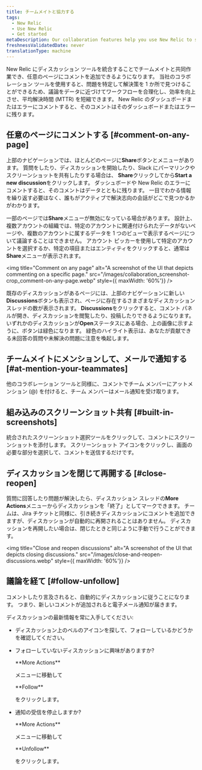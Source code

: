 ```yaml
---
title: チームメイトと協力する
tags:
  - New Relic
  - Use New Relic
  - Get started
metaDescription: Our collaboration features help you use New Relic to solve problems together.
freshnessValidatedDate: never
translationType: machine
---
```


New Relic にディスカッション ツールを統合することでチームメイトと共同作業でき、任意のページにコメントを追加できるようになります。 当社のコラボレーション ツールを使用すると、問題を特定して解決策を 1 か所で見つけることができるため、議論をデータに近づけてワークフローを合理化し、効率を向上させ、平均解決時間 (MTTR) を短縮できます。 New Relic のダッシュボードまたはエラーにコメントすると、そのコメントはそのダッシュボードまたはエラーに残ります。

## 任意のページにコメントする [#comment-on-any-page]

上部のナビゲーションでは、ほとんどのページに<DNT>**Share**</DNT>ボタンとメニューがあります。 質問をしたり、ディスカッションを開始したり、Slack にパーマリンクやスクリーンショットを共有したりする場合は、 <DNT>**Share**</DNT>クリックしてから<DNT>**Start a new discussion**</DNT>をクリックします。 ダッシュボードや New Relic のエラーにコメントすると、そのコメントはデータとともに残ります。 一目でわかる情報を繰り返す必要はなく、誰もがアクティブで解決志向の会話がどこで見つかるかがわかります。

一部のページでは<DNT>**Share**</DNT>メニューが無効になっている場合があります。 設計上、複数アカウントの組織では、特定のアカウントに関連付けられたデータがないページや、複数のアカウントに属するデータを 1 つのビューで表示するページについて議論することはできません。 アカウント ピッカーを使用して特定のアカウントを選択するか、特定の項目またはエンティティをクリックすると、通常は<DNT>**Share**</DNT>メニューが表示されます。

<img
  title="Comment on any page"
  alt="A screenshot of the UI that depicts commenting on a specific page."
  src="/images/collaboration_screenshot-crop_comment-on-any-page.webp"
  style={{ maxWidth: '60%'}}
/>

既存のディスカッションがあるページには、上部のナビゲーションに新しい<DNT>**Discussions**</DNT>ボタンも表示され、ページに存在するさまざまなディスカッション スレッドの数が表示されます。 <DNT>**Discussions**</DNT>をクリックすると、コメント パネルが開き、ディスカッションを閲覧したり、投稿したりできるようになります。 いずれかのディスカッションが<DNT>**Open**</DNT>ステータスにある場合、上の画像に示すように、ボタンは緑色になります。 緑色のハイライト表示は、あなたが貢献できる未回答の質問や未解決の問題に注意を喚起します。

## チームメイトにメンションして、メールで通知する [#at-mention-your-teammates]

他のコラボレーション ツールと同様に、コメントでチーム メンバーにアットメンション (@) を付けると、チーム メンバーはメール通知を受け取ります。

## 組み込みのスクリーンショット共有 [#built-in-screenshots]

統合されたスクリーンショット選択ツールをクリックして、コメントにスクリーンショットを添付します。 スクリーンショット アイコンをクリックし、画面の必要な部分を選択して、コメントを送信するだけです。

## ディスカッションを閉じて再開する [#close-reopen]

質問に回答したり問題が解決したら、ディスカッション スレッドの<DNT>**More Actions**</DNT>メニューからディスカッションを「終了」としてマークできます。 チームは、Jira チケットと同様に、引き続きディスカッションにコメントを追加できますが、ディスカッションが自動的に再開されることはありません。 ディスカッションを再開したい場合は、閉じたときと同じように手動で行うことができます。

<img
  title="Close and reopen discussions"
  alt="A screenshot of the UI that depicts closing discussions."
  src="/images/close-and-reopen-discussions.webp"
  style={{ maxWidth: '60%'}}
/>

## 議論を経て [#follow-unfollow]

コメントしたり言及されると、自動的にディスカッションに従うことになります。 つまり、新しいコメントが追加されると電子メール通知が届きます。

ディスカッションの最新情報を常に入手してください:

* ディスカッション上のベルのアイコンを探して、フォローしているかどうかを確認してください。

* フォローしていないディスカッションに興味がありますか?

  <DNT>
    **More Actions**
  </DNT>

  メニューに移動して

  <DNT>
    **Follow**
  </DNT>

  をクリックします。

* 通知の受信を停止しますか?

  <DNT>
    **More Actions**
  </DNT>

  メニューに移動して

  <DNT>
    **Unfollow**
  </DNT>

  をクリックします。
